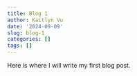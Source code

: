 ```yaml
---
title: Blog 1
author: Kaitlyn Vu
date: '2024-09-09'
slug: blog-1
categories: []
tags: []
---
```


Here is where I will write my first blog post.